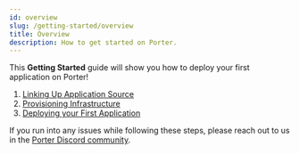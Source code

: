 ```yaml
---
id: overview
slug: /getting-started/overview
title: Overview
description: How to get started on Porter.
---
```


This **Getting Started** guide will show you how to deploy your first application on Porter!

1. [Linking Up Application Source](./linking-up-application-source.mdx)
2. [Provisioning Infrastructure](./provisioning-infrastructure.mdx)
3. [Deploying your First Application](./deploying-first-application.mdx)

If you run into any issues while following these steps, please reach out to us in the [Porter Discord community](https://discord.gg/FaaFjb6DXA).
